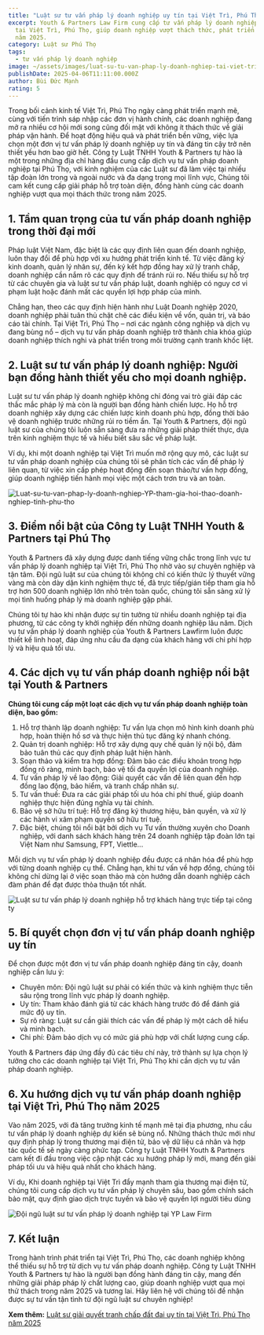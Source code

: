 ```yaml
---
title: "Luật sư tư vấn pháp lý doanh nghiệp uy tín tại Việt Trì, Phú Thọ 2025 "
excerpt: Youth & Partners Law Firm cung cấp tư vấn pháp lý doanh nghiệp uy tín
  tại Việt Trì, Phú Thọ, giúp doanh nghiệp vượt thách thức, phát triển bền vững
  năm 2025.
category: Luật sư Phú Thọ
tags:
  - tư vấn pháp lý doanh nghiệp
image: ~/assets/images/luat-su-tu-van-phap-ly-doanh-nghiep-tai-viet-tri-phu-tho-2025.jpg
publishDate: 2025-04-06T11:11:00.000Z
author: Bùi Đức Mạnh
rating: 5
---
```


Trong bối cảnh kinh tế Việt Trì, Phú Thọ ngày càng phát triển mạnh mẽ, cùng với tiến trình sáp nhập các đơn vị hành chính, các doanh nghiệp đang mở ra nhiều cơ hội mới song cũng đối mặt với không ít thách thức về giải pháp vận hành. Để hoạt động hiệu quả và phát triển bền vững, việc lựa chọn một đơn vị tư vấn pháp lý doanh nghiệp uy tín và đáng tin cậy trở nên thiết yếu hơn bao giờ hết. Công ty Luật TNHH Youth & Partners tự hào là một trong những địa chỉ hàng đầu cung cấp dịch vụ tư vấn pháp doanh nghiệp tại Phú Thọ, với kinh nghiệm của các Luật sư đã làm việc tại nhiều tập đoàn lớn trong và ngoài nước và đa dạng trong mọi lĩnh vực, Chúng tôi cam kết cung cấp giải pháp hỗ trợ toàn diện, đồng hành cùng các doanh nghiệp vượt qua mọi thách thức trong năm 2025.

<YouTube id="WdaLh5revd0" />

## 1. Tầm quan trọng của tư vấn pháp doanh nghiệp trong thời đại mới

Pháp luật Việt Nam, đặc biệt là các quy định liên quan đến doanh nghiệp, luôn thay đổi để phù hợp với xu hướng phát triển kinh tế. Từ việc đăng ký kinh doanh, quản lý nhân sự, đến ký kết hợp đồng hay xử lý tranh chấp, doanh nghiệp cần nắm rõ các quy định để tránh rủi ro. Nếu thiếu sự hỗ trợ từ các chuyên gia và luật sư tư vấn pháp luật, doanh nghiệp có nguy cơ vi phạm luật hoặc đánh mất các quyền lợi hợp pháp của mình.

Chẳng hạn, theo các quy định hiện hành như Luật Doanh nghiệp 2020, doanh nghiệp phải tuân thủ chặt chẽ các điều kiện về vốn, quản trị, và báo cáo tài chính. Tại Việt Trì, Phú Thọ – nơi các ngành công nghiệp và dịch vụ đang bùng nổ – dịch vụ tư vấn pháp doanh nghiệp trở thành chìa khóa giúp doanh nghiệp thích nghi và phát triển trong môi trường cạnh tranh khốc liệt.

## 2. Luật sư tư vấn pháp lý doanh nghiệp: Người bạn đồng hành thiết yếu cho mọi doanh nghiệp.

Luật sư tư vấn pháp lý doanh nghiệp không chỉ đóng vai trò giải đáp các thắc mắc pháp lý mà còn là người bạn đồng hành chiến lược. Họ hỗ trợ doanh nghiệp xây dựng các chiến lược kinh doanh phù hợp, đồng thời bảo vệ doanh nghiệp trước những rủi ro tiềm ẩn. Tại Youth & Partners, đội ngũ luật sư của chúng tôi luôn sẵn sàng đưa ra những giải pháp thiết thực, dựa trên kinh nghiệm thực tế và hiểu biết sâu sắc về pháp luật.

Ví dụ, khi một doanh nghiệp tại Việt Trì muốn mở rộng quy mô, các luật sư tư vấn pháp doanh nghiệp của chúng tôi sẽ phân tích các vấn đề pháp lý liên quan, từ việc xin cấp phép hoạt động đến soạn thảo/tư vấn hợp đồng, giúp doanh nghiệp tiến hành mọi việc một cách trơn tru và an toàn.

![Luat-su-tu-van-phap-ly-doanh-nghiep-YP-tham-gia-hoi-thao-doanh-nghiep-tinh-phu-tho](~/assets/images/luat-su-tu-van-phap-ly-doanh-nghiep-yp-tham-gia-hoi-thao-doanh-nghiep-tinh-phu-tho.jpg "Luat-su-tu-van-phap-ly-doanh-nghiep-YP-tham-gia-hoi-thao-doanh-nghiep-tinh-phu-tho")

## 3. Điểm nổi bật của Công ty Luật TNHH Youth & Partners tại Phú Thọ

Youth & Partners đã xây dựng được danh tiếng vững chắc trong lĩnh vực tư vấn pháp lý doanh nghiệp tại Việt Trì, Phú Thọ nhờ vào sự chuyên nghiệp và tận tâm. Đội ngũ luật sư của chúng tôi không chỉ có kiến thức lý thuyết vững vàng mà còn dày dặn kinh nghiệm thực tế, đã trực tiếp/gián tiếp tham gia hỗ trợ hơn 500 doanh nghiệp lớn nhỏ trên toàn quốc, chúng tôi sẵn sàng xử lý mọi tình huống pháp lý mà doanh nghiệp gặp phải.

Chúng tôi tự hào khi nhận được sự tin tưởng từ nhiều doanh nghiệp tại địa phương, từ các công ty khởi nghiệp đến những doanh nghiệp lâu năm. Dịch vụ tư vấn pháp lý doanh nghiệp của Youth & Partners Lawfirm luôn được thiết kế linh hoạt, đáp ứng nhu cầu đa dạng của khách hàng với chi phí hợp lý và hiệu quả tối ưu.

## 4. Các dịch vụ tư vấn pháp doanh nghiệp nổi bật tại Youth & Partners

**Chúng tôi cung cấp một loạt các dịch vụ tư vấn pháp doanh nghiệp toàn diện, bao gồm:**

1. Hỗ trợ thành lập doanh nghiệp: Tư vấn lựa chọn mô hình kinh doanh phù hợp, hoàn thiện hồ sơ và thực hiện thủ tục đăng ký nhanh chóng.
2. Quản trị doanh nghiệp: Hỗ trợ xây dựng quy chế quản lý nội bộ, đảm bảo tuân thủ các quy định pháp luật hiện hành.
3. Soạn thảo và kiểm tra hợp đồng: Đảm bảo các điều khoản trong hợp đồng rõ ràng, minh bạch, bảo vệ tối đa quyền lợi của doanh nghiệp.
4. Tư vấn pháp lý về lao động: Giải quyết các vấn đề liên quan đến hợp đồng lao động, bảo hiểm, và tranh chấp nhân sự.
5. Tư vấn thuế: Đưa ra các giải pháp tối ưu hóa chi phí thuế, giúp doanh nghiệp thực hiện đúng nghĩa vụ tài chính.
6. Bảo vệ sở hữu trí tuệ: Hỗ trợ đăng ký thương hiệu, bản quyền, và xử lý các hành vi xâm phạm quyền sở hữu trí tuệ.
7. Đặc biệt, chúng tôi nổi bật bởi dịch vụ Tư vấn thường xuyên cho Doanh nghiệp, với danh sách khách hàng trên 24 doanh nghiệp tập đoàn lớn tại Việt Nam như Samsung, FPT, Viettle...

Mỗi dịch vụ tư vấn pháp lý doanh nghiệp đều được cá nhân hóa để phù hợp với từng doanh nghiệp cụ thể. Chẳng hạn, khi tư vấn về hợp đồng, chúng tôi không chỉ dừng lại ở việc soạn thảo mà còn hướng dẫn doanh nghiệp cách đàm phán để đạt được thỏa thuận tốt nhất.

![Luật sư tư vấn pháp lý doanh nghiệp hỗ trợ khách hàng trực tiếp tại công ty](~/assets/images/luat-su-tu-van-phap-ly-doanh-nghiep-ho-tro-khach-hang-truc-tiep-tai-cong-ty.jpg "Luật sư tư vấn pháp lý doanh nghiệp hỗ trợ khách hàng trực tiếp tại công ty")

## 5. Bí quyết chọn đơn vị tư vấn pháp doanh nghiệp uy tín

Để chọn được một đơn vị tư vấn pháp doanh nghiệp đáng tin cậy, doanh nghiệp cần lưu ý:

* Chuyên môn: Đội ngũ luật sư phải có kiến thức và kinh nghiệm thực tiễn sâu rộng trong lĩnh vực pháp lý doanh nghiệp.
* Uy tín: Tham khảo đánh giá từ các khách hàng trước đó để đánh giá mức độ uy tín.
* Sự rõ ràng: Luật sư cần giải thích các vấn đề pháp lý một cách dễ hiểu và minh bạch.
* Chi phí: Đảm bảo dịch vụ có mức giá phù hợp với chất lượng cung cấp.

Youth & Partners đáp ứng đầy đủ các tiêu chí này, trở thành sự lựa chọn lý tưởng cho các doanh nghiệp tại Việt Trì, Phú Thọ khi cần dịch vụ tư vấn pháp doanh nghiệp.

## 6. Xu hướng dịch vụ tư vấn pháp doanh nghiệp tại Việt Trì, Phú Thọ năm 2025

Vào năm 2025, với đà tăng trưởng kinh tế mạnh mẽ tại địa phương, nhu cầu tư vấn pháp lý doanh nghiệp dự kiến sẽ bùng nổ. Những thách thức mới như quy định pháp lý trong thương mại điện tử, bảo vệ dữ liệu cá nhân và hợp tác quốc tế sẽ ngày càng phức tạp. Công ty Luật TNHH Youth & Partners cam kết đi đầu trong việc cập nhật các xu hướng pháp lý mới, mang đến giải pháp tối ưu và hiệu quả nhất cho khách hàng.

Ví dụ, Khi doanh nghiệp tại Việt Trì đẩy mạnh tham gia thương mại điện tử, chúng tôi cung cấp dịch vụ tư vấn pháp lý chuyên sâu, bao gồm chính sách bảo mật, quy định giao dịch trực tuyến và bảo vệ quyền lợi người tiêu dùng

![Đội ngũ luật sư tư vấn pháp lý doanh nghiệp tại YP Law Firm](~/assets/images/doi-ngu-luat-su-tu-van-phap-ly-doanh-nghiep-tai-yp-law-firm.jpg "Đội ngũ luật sư tư vấn pháp lý doanh nghiệp tại YP Law Firm")

## 7. Kết luận

Trong hành trình phát triển tại Việt Trì, Phú Thọ, các doanh nghiệp không thể thiếu sự hỗ trợ từ dịch vụ tư vấn pháp doanh nghiệp. Công ty Luật TNHH Youth & Partners tự hào là người bạn đồng hành đáng tin cậy, mang đến những giải pháp pháp lý chất lượng cao, giúp doanh nghiệp vượt qua mọi thử thách trong năm 2025 và tương lai. Hãy liên hệ với chúng tôi để nhận được sự tư vấn tận tình từ đội ngũ luật sư chuyên nghiệp!

**Xem thêm:** [Luật sư giải quyết tranh chấp đất đai uy tín tại Việt Trì, Phú Thọ năm 2025](https://yplawfirm.vn/tin-tuc/luat-su-giai-quyet-tranh-chap-dat-dai-uy-tin-tai-viet-tri-phu-tho-nam-2025)
